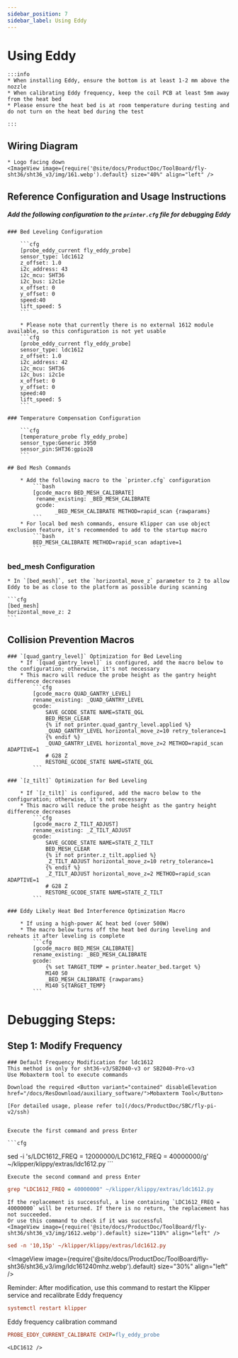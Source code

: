 ```yaml
---
sidebar_position: 7
sidebar_label: Using Eddy
---
```




# Using Eddy

    :::info
    * When installing Eddy, ensure the bottom is at least 1-2 mm above the nozzle
    * When calibrating Eddy frequency, keep the coil PCB at least 5mm away from the heat bed
    * Please ensure the heat bed is at room temperature during testing and do not turn on the heat bed during the test

    :::


## Wiring Diagram

    * Logo facing down
    <ImageView image={require('@site/docs/ProductDoc/ToolBoard/fly-sht36/sht36_v3/img/161.webp').default} size="40%" align="left" />


## Reference Configuration and Usage Instructions

##### Add the following configuration to the `printer.cfg` file for debugging Eddy

    ### Bed Leveling Configuration

        ```cfg
        [probe_eddy_current fly_eddy_probe]
        sensor_type: ldc1612
        z_offset: 1.0
        i2c_address: 43
        i2c_mcu: SHT36
        i2c_bus: i2c1e
        x_offset: 0
        y_offset: 0
        speed:40
        lift_speed: 5
        ```

        * Please note that currently there is no external 1612 module available, so this configuration is not yet usable
        ```cfg
        [probe_eddy_current fly_eddy_probe]
        sensor_type: ldc1612
        z_offset: 1.0
        i2c_address: 42
        i2c_mcu: SHT36
        i2c_bus: i2c1e
        x_offset: 0
        y_offset: 0
        speed:40
        lift_speed: 5
        ```

    ### Temperature Compensation Configuration

        ```cfg
        [temperature_probe fly_eddy_probe]
        sensor_type:Generic 3950
        sensor_pin:SHT36:gpio28
        ```

    ## Bed Mesh Commands
    
        * Add the following macro to the `printer.cfg` configuration
            ```bash
            [gcode_macro BED_MESH_CALIBRATE]
             rename_existing: _BED_MESH_CALIBRATE
             gcode: 
                   _BED_MESH_CALIBRATE METHOD=rapid_scan {rawparams}
            ```
        * For local bed mesh commands, ensure Klipper can use object exclusion feature, it's recommended to add to the startup macro
            ```bash
            BED_MESH_CALIBRATE METHOD=rapid_scan adaptive=1 
            ```

### bed_mesh Configuration

    * In `[bed_mesh]`, set the `horizontal_move_z` parameter to 2 to allow Eddy to be as close to the platform as possible during scanning

    ```cfg
    [bed_mesh]
    horizontal_move_z: 2
    ```
## Collision Prevention Macros

    ### `[quad_gantry_level]` Optimization for Bed Leveling
        * If `[quad_gantry_level]` is configured, add the macro below to the configuration; otherwise, it's not necessary
        * This macro will reduce the probe height as the gantry height difference decreases
            ```cfg
            [gcode_macro QUAD_GANTRY_LEVEL]
            rename_existing: _QUAD_GANTRY_LEVEL
            gcode:
                SAVE_GCODE_STATE NAME=STATE_QGL
                BED_MESH_CLEAR
                {% if not printer.quad_gantry_level.applied %}
                _QUAD_GANTRY_LEVEL horizontal_move_z=10 retry_tolerance=1
                {% endif %}
                _QUAD_GANTRY_LEVEL horizontal_move_z=2 METHOD=rapid_scan ADAPTIVE=1
                # G28 Z
                RESTORE_GCODE_STATE NAME=STATE_QGL
            ```

    ### `[z_tilt]` Optimization for Bed Leveling

        * If `[z_tilt]` is configured, add the macro below to the configuration; otherwise, it's not necessary
        * This macro will reduce the probe height as the gantry height difference decreases
            ```cfg
            [gcode_macro Z_TILT_ADJUST]
            rename_existing: _Z_TILT_ADJUST
            gcode:
                SAVE_GCODE_STATE NAME=STATE_Z_TILT
                BED_MESH_CLEAR
                {% if not printer.z_tilt.applied %}
                _Z_TILT_ADJUST horizontal_move_z=10 retry_tolerance=1
                {% endif %}
                _Z_TILT_ADJUST horizontal_move_z=2 METHOD=rapid_scan ADAPTIVE=1
                # G28 Z
                RESTORE_GCODE_STATE NAME=STATE_Z_TILT
            ```

    ### Eddy Likely Heat Bed Interference Optimization Macro

        * If using a high-power AC heat bed (over 500W)
        * The macro below turns off the heat bed during leveling and reheats it after leveling is complete
            ```cfg
            [gcode_macro BED_MESH_CALIBRATE]
            rename_existing: _BED_MESH_CALIBRATE
            gcode:
                {% set TARGET_TEMP = printer.heater_bed.target %}
                M140 S0
                _BED_MESH_CALIBRATE {rawparams}
                M140 S{TARGET_TEMP}
            ```

   # Debugging Steps:
   ## Step 1: Modify Frequency

    ### Default Frequency Modification for ldc1612
    This method is only for sht36-v3/SB2040-v3 or SB2040-Pro-v3
    Use Mobaxterm tool to execute commands
    
    Download the required <Button variant="contained" disableElevation href="/docs/ResDownload/auxiliary_software/">Mobaxterm Tool</Button>
    
    [For detailed usage, please refer to](/docs/ProductDoc/SBC/fly-pi-v2/ssh)


    Execute the first command and press Enter

    ```cfg
sed -i 's/LDC1612_FREQ = 12000000/LDC1612_FREQ = 40000000/g' ~/klipper/klippy/extras/ldc1612.py
    ```

    Execute the second command and press Enter
  ```cfg
grep "LDC1612_FREQ = 40000000" ~/klipper/klippy/extras/ldc1612.py
  ```
    If the replacement is successful, a line containing `LDC1612_FREQ = 40000000` will be returned. If there is no return, the replacement has not succeeded.
    Or use this command to check if it was successful
    <ImageView image={require('@site/docs/ProductDoc/ToolBoard/fly-sht36/sht36_v3/img/1612.webp').default} size="110%" align="left" />
```cfg
sed -n '10,15p' ~/klipper/klippy/extras/ldc1612.py
```
   <ImageView image={require('@site/docs/ProductDoc/ToolBoard/fly-sht36/sht36_v3/img/ldc161240mhz.webp').default} size="30%" align="left" />

   Reminder: After modification, use this command to restart the Klipper service and recalibrate Eddy frequency
   ```cfg
   systemctl restart klipper
   ```
   Eddy frequency calibration command
   ```cfg
   PROBE_EDDY_CURRENT_CALIBRATE CHIP=fly_eddy_probe
   ```
    <LDC1612 />